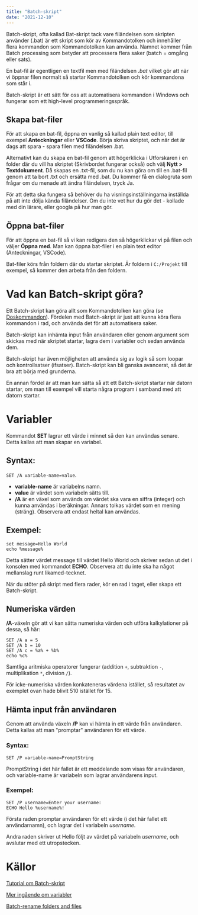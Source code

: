 ```yaml
---
title: "Batch-skript"
date: "2021-12-10"
---
```


Batch-skript, ofta kallad Bat-skript tack vare filändelsen som skripten använder (.bat) är ett skript som kör av Kommandotolken och innehåller flera kommandon som Kommandotolken kan använda. Namnet kommer från Batch processing som betyder att processera flera saker (batch = omgång eller sats).

En bat-fil är egentligen en textfil men med filändelsen _.bat_ vilket gör att när vi öppnar filen normalt så startar Kommandotolken och kör kommandona som står i.

Batch-skript är ett sätt för oss att automatisera kommandon i Windows och fungerar som ett high-level programmeringsspråk.

## Skapa bat-filer

För att skapa en bat-fil, öppna en vanlig så kallad plain text editor, till exempel **Anteckningar** eller **VSCode**.
Börja skriva skriptet, och när det är dags att spara - spara filen med filändelsen .bat.

Alternativt kan du skapa en bat-fil genom att högerklicka i Utforskaren i en folder där du vill ha skriptet (Skrivbordet fungerar också) och välj **Nytt > Textdokument**. Då skapas en .txt-fil, som du nu kan göra om till en .bat-fil genom att ta bort .txt och ersätta med .bat. Du kommer få en dialogruta som frågar om du menade att ändra filändelsen, tryck Ja.

För att detta ska fungera så behöver du ha visningsinställningarna inställda på att inte dölja kända filändelser. Om du inte vet hur du gör det - kollade med din lärare, eller googla på hur man gör.

## Öppna bat-filer

För att öppna en bat-fil så vi kan redigera den så högerklickar vi på filen och väljer **Öppna med**. Man kan öppna bat-filer i en plain text editor (Anteckningar, VSCode).

<Notice>

Bat-filer körs från foldern där du startar skriptet. Är foldern i `C:/Projekt` till exempel, så kommer den arbeta från den foldern.

</Notice>

# Vad kan Batch-skript göra?

Ett Batch-skript kan göra allt som Kommandotolken kan göra (se [Doskommandon](https://guteteknik.netlify.app/daona/windows/doskommandon/)). Fördelen med Batch-skript är just att kunna köra flera kommandon i rad, och använda det för att automatisera saker.

Batch-skript kan inhämta input från användaren eller genom argument som skickas med när skriptet startar, lagra dem i variabler och sedan använda dem.

Batch-skript har även möjligheten att använda sig av logik så som loopar och kontrollsatser (ifsatser). Batch-skript kan bli ganska avancerat, så det är bra att börja med grunderna.

En annan fördel är att man kan sätta så att ett Batch-skript startar när datorn startar, om man till exempel vill starta några program i samband med att datorn startar.

# Variabler

Kommandot **SET** lagrar ett värde i minnet så den kan användas senare. Detta kallas att man skapar en variabel.

## Syntax:

`SET /A variable-name=value`.
- **variable-name** är variabelns namn.
- **value** är värdet som variabeln sätts till.
- **/A** är en växel som används om värdet ska vara en siffra (integer) och kunna användas i beräkningar. Annars tolkas värdet som en mening (sträng). Observera att endast heltal kan användas.

## Exempel:

```
set message=Hello World
echo %message%
```

Detta sätter värdet message till värdet Hello World och skriver sedan ut det i konsolen med kommandot **ECHO**. Observera att du inte ska ha något mellanslag runt likamed-tecknet.

<Notice half="true">

När du stöter på skript med flera rader, kör en rad i taget, eller skapa ett Batch-skript.

</Notice>

## Numeriska värden

**/A**-växeln gör att vi kan sätta numeriska värden och utföra kalkylationer på dessa, så här:


```
SET /A a = 5 
SET /A b = 10 
SET /A c = %a% + %b% 
echo %c%
```

Samtliga aritmiska operatorer fungerar (addition `+`, subtraktion `-`, multiplikation `*`, division `/`).

<Notice>
För icke-numeriska värden konkateneras värdena istället, så resultatet av exemplet ovan hade blivit 510 istället för 15.
</Notice>

## Hämta input från användaren
Genom att använda växeln **/P** kan vi hämta in ett värde från användaren. Detta kallas att man "promptar" användaren för ett värde.

### Syntax:
`SET /P variable-name=PromptString`

PromptString i det här fallet är ett meddelande som visas för användaren, och variable-name är variabeln som lagrar användarens input.

### Exempel:

```
SET /P username=Enter your username: 
ECHO Hello %username%!
```

Första raden promptar användaren för ett värde (i det här fallet ett användarnamn), och lagrar det i variabeln *username*.

Andra raden skriver ut Hello följt av värdet på variabeln *username*, och avslutar med ett utropstecken.

# Källor

[Tutorial om Batch-skript](https://www.tutorialspoint.com/batch_script/index.htm)

[Mer ingående om variabler](https://www.tutorialspoint.com/batch_script/batch_script_variables.htm)

[Batch-rename folders and files](https://www.makeuseof.com/tag/batch-rename-mass-delete-files-windows/)